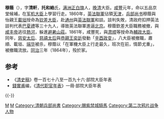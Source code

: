 {{顧命八大臣}}
'''穆蔭'''（{{bd|?||1864年|catIdx=M}}），字'''清軒'''，'''托和絡'''氏，[[满洲|满洲]][[正白旗|正白旗]]人，[[清朝|晚清]]大臣。[[咸丰_(年号)|咸豐]]元年，命以五品京堂候補，在[[军机大臣|军机大臣]]上學習行走。1860年，[[第二次鸦片战争|英法聯軍]]佔領[[天津市|天津]]，[[兵部尚书|兵部尚书]]穆蔭與怡親王[[載垣|載垣]]授命為[[钦差大臣|钦差大臣]]，赴[[通州区_(北京市)|通州]]與[[第二次鸦片战争|英法聯軍]]和談。談判失敗，清政府扣押英法談判代表[[巴夏禮|巴夏禮]]等三十九人，導致英法聯軍進逼[[北京市|北京]]。穆蔭欽差大臣職務被撤，與[[咸丰帝|咸丰帝]]逃往[[热河厅|熱河]]，躲進[[承德避暑山庄及其周围寺庙|避暑山莊]]。1861年，咸豐死，與[[肃顺|肃顺]]等授命為[[攝政|輔政大臣]]。同年，[[慈安太后|慈安太后]]、[[慈禧太后|慈禧太后]]與[[恭親王|恭親王]][[奕訢|奕訢]]發動「[[辛酉政变|辛酉政变]]」，八大臣被撤職，肅順、載垣、[[端华|端华]]被杀，穆蔭以「在軍機大臣上行走最久，班次在前，情節尤重」，被撤職流放。[[同治|同治]]三年（1864年），殁於家。

==参考==
*《[[清史稿|清史稿]]》卷一百七十八至一百九十六·部院大臣年表
*[[錢實甫|錢實甫]]编，《[[清代职官年表|清代职官年表]]》一冊·部院大臣年表

{{-}}
{{start box}}
{{s-off}}
{{succession box|[[全慶|全慶]]|[[麟魁|麟魁]]|[[清朝兵部尚书列表|清朝兵部滿尚書]]|<small>咸豐九年十二月壬寅 - 咸豐十一年十月辛酉</small><br /><small>1859年12月30日 - 1861年11月8日</small>}}
{{end box}}
{{清朝人物小作品}}

{{清朝領班軍機大臣}}
{{Authority control}}
[[Category:正白旗滿洲人|M]]
[[Category:軍機大臣|M]]
[[Category:清朝兵部尚書|Category:清朝兵部尚書]]
[[Category:賜紫禁城騎馬|Category:賜紫禁城騎馬]]
[[Category:第二次鸦片战争人物|Category:第二次鸦片战争人物]]